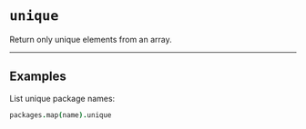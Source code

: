 # `unique`

Return only unique elements from an array.

---

## Examples

List unique package names:

```coffee
packages.map(name).unique
```
